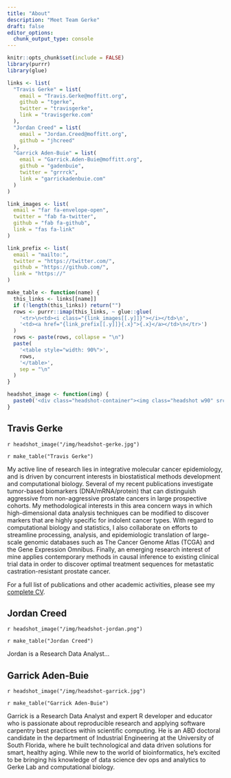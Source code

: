 ```yaml
---
title: "About"
description: "Meet Team Gerke"
draft: false
editor_options: 
  chunk_output_type: console
---
```


```r
knitr::opts_chunk$set(include = FALSE)
library(purrr)
library(glue)
```

```r
links <- list(
  "Travis Gerke" = list(
    email = "Travis.Gerke@moffitt.org",
    github = "tgerke",
    twitter = "travisgerke",
    link = "travisgerke.com"
  ),
  "Jordan Creed" = list(
    email = "Jordan.Creed@moffitt.org",
    github = "jhcreed"
  ),
  "Garrick Aden-Buie" = list(
    email = "Garrick.Aden-Buie@moffitt.org",
    github = "gadenbuie",
    twitter = "grrrck",
    link = "garrickadenbuie.com"
  )
)

link_images <- list(
  email = "far fa-envelope-open",
  twitter = "fab fa-twitter",
  github = "fab fa-github",
  link = "fas fa-link"
)

link_prefix <- list(
  email = "mailto:",
  twitter = "https://twitter.com/",
  github = "https://github.com/",
  link = "https://"
)

make_table <- function(name) {
  this_links <- links[[name]]
  if (!length(this_links)) return("")
  rows <- purrr::imap(this_links, ~ glue::glue(
    '<tr>\n<td><i class="{link_images[[.y]]}"></i></td>\n',
    '<td><a href="{link_prefix[[.y]]}{.x}">{.x}</a></td>\n</tr>')
  )
  rows <- paste(rows, collapse = "\n")
  paste(
    '<table style="width: 90%">',
    rows,
    '</table>',
    sep = "\n"
  )
}

headshot_image <- function(img) {
  paste0('<div class="headshot-container"><img class="headshot w90" src="', img, '"></div>')
}
```

:::::: {.row .gutters .about-card}
:::: {.col .col-6}
## Travis Gerke

`r headshot_image("/img/headshot-gerke.jpg")`

`r make_table("Travis Gerke")`

::::
:::: {.col .col-6}

My active line of research lies in integrative molecular cancer epidemiology, and is driven by concurrent interests in biostatistical methods development and computational biology. 
Several of my recent publications investigate tumor-based biomarkers (DNA/mRNA/protein) that can distinguish aggressive from non-aggressive prostate cancers in large prospective cohorts. 
My methodological interests in this area concern ways in which high-dimensional data analysis techniques can be modified to discover markers that are highly specific for indolent cancer types. 
With regard to computational biology and statistics, I also collaborate on efforts to streamline processing, analysis, and epidemiologic translation of large-scale genomic databases such as The Cancer Genome Atlas (TCGA) and the Gene Expression Omnibus. 
Finally, an emerging research interest of mine applies contemporary methods in causal inference to existing clinical trial data in order to discover optimal treatment sequences for metastatic castration-resistant prostate cancer.

For a full list of publications and other academic activities, please see my [complete CV](http://travisgerke.com/cv/).

::::
::::::


:::::: {.row .gutters}
:::: {.col .col-6 .about-card}
## Jordan Creed

`r headshot_image("/img/headshot-jordan.png")`

`r make_table("Jordan Creed")`

Jordan is a Research Data Analyst...

::::

:::: {.col .col-6 .about-card}
## Garrick <span style="white-space: nowrap">Aden-Buie</span>

`r headshot_image("/img/headshot-garrick.jpg")`

`r make_table("Garrick Aden-Buie")`

Garrick is a Research Data Analyst and expert R developer and educator who is passionate about reproducible research and applying software carpentry best practices within scientific computing.
He is an ABD doctoral candidate in the department of Industrial Engineering at the University of South Florida, where he built technological and data driven solutions for smart, healthy aging.
While new to the world of bioinformatics, he's excited to be bringing his knowledge of data science dev ops and analytics to Gerke Lab and computational biology.
::::
::::::